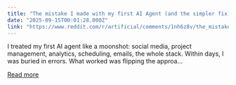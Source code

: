 ```yaml
---
title: "The mistake I made with my first AI Agent (and the simpler fix)"
date: "2025-09-15T00:01:28.000Z"
link: "https://www.reddit.com/r/artificial/comments/1nh6z8v/the_mistake_i_made_with_my_first_ai_agent_and_the/"
---
```


I treated my first AI agent like a moonshot: social media, project management, analytics, scheduling, emails, the whole stack. Within days, I was buried in errors.
 What worked was flipping the approa...

[Read more](https://www.reddit.com/r/artificial/comments/1nh6z8v/the_mistake_i_made_with_my_first_ai_agent_and_the/)
